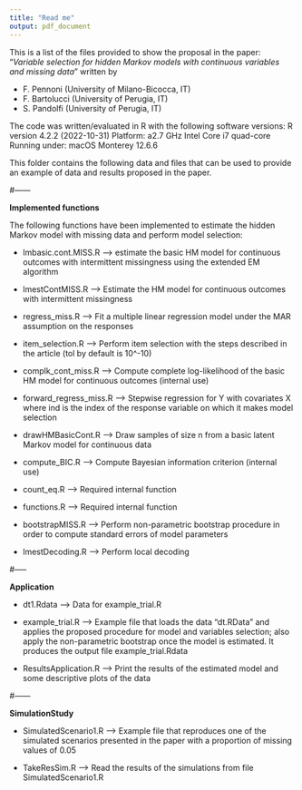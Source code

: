 ```yaml
---
title: "Read me"
output: pdf_document
---
```


This is a list of the files provided to show the proposal in the paper: 
"*Variable selection for hidden Markov models with continuous variables and missing data*" written by

- F. Pennoni (University of Milano-Bicocca, IT)
- F. Bartolucci (University of Perugia, IT)
- S. Pandolfi (University of Perugia, IT)

The code was written/evaluated in R with the following software versions:
R version 4.2.2 (2022-10-31)
Platform: a2.7 GHz Intel Core i7 quad-core
Running under: macOS Monterey 12.6.6

This folder contains the following data and files that can be used to provide an example of data and results proposed in the paper.

#------

**Implemented functions**

The following functions have been implemented to estimate the hidden Markov model with missing data and perform model selection:

- lmbasic.cont.MISS.R 	--->	estimate the basic HM model for continuous outcomes with intermittent missingness  using the extended EM algorithm 


- lmestContMISS.R --->	Estimate the HM model for continuous outcomes with intermittent missingness 

- regress_miss.R ---> Fit  a multiple linear regression model under the MAR assumption on the responses
 
- item_selection.R --> Perform item selection with the steps described in the article (tol by default is 10^-10)
 	
- complk_cont_miss.R ---> Compute complete log-likelihood of the basic HM model for continuous outcomes (internal use)

- forward_regress_miss.R ---> Stepwise regression for Y with covariates X where ind is the index of the response variable on which it makes model selection

- drawHMBasicCont.R --->   Draw samples of size n from a basic latent Markov model for continuous data

- compute_BIC.R ---> Compute Bayesian information criterion (internal use)

- count_eq.R ---> Required internal function

- functions.R ---> Required internal function

- bootstrapMISS.R ---> Perform non-parametric bootstrap procedure in order to compute standard errors of model parameters 

- lmestDecoding.R ---> Perform local decoding

#-----

**Application** 


- dt1.Rdata ---> Data for example_trial.R

- example_trial.R ---> Example file that loads the data "dt.RData" and applies the proposed procedure for model and variables selection; also apply the non-parametric bootstrap once the model is estimated. It produces the output file example_trial.Rdata

- ResultsApplication.R ---> Print the results of the estimated model and some descriptive plots of the data

#------

**SimulationStudy**

- SimulatedScenario1.R ---> Example file that reproduces one of the simulated scenarios presented in the paper with a proportion of missing values of 0.05 

- TakeResSim.R ---> Read the results of the simulations from file SimulatedScenario1.R 